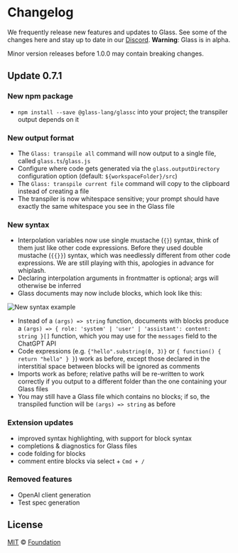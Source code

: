# Changelog

We frequently release new features and updates to Glass. See some of the changes here and stay up to date in our <a href="https://discord.gg/WBdZFBhR" class="link">Discord</a>. **Warning**: Glass is in alpha.

Minor version releases before 1.0.0 may contain breaking changes.

## Update 0.7.1

### New npm package

- `npm install --save @glass-lang/glassc` into your project;
  the transpiler output depends on it
### New output format

- The `Glass: transpile all` command will now output to a single file,
  called `glass.ts`/`glass.js`
- Configure where code gets generated via the `glass.outputDirectory`
  configuration option (default: `${workspaceFolder}/src`)
- The `Glass: transpile current file` command will copy to the clipboard
  instead of creating a file
- The transpiler is now whitespace sensitive; your prompt should have exactly
  the same whitespace you see in the Glass file

### New syntax

- Interpolation variables now use single mustache (`{}`) syntax, think of
  them just like other code expressions. Before they used double mustache
  (`{{}}`) syntax, which was needlessly different from other code expressions.
  We are still playing with this, apologies in advance for whiplash.
- Declaring interpolation arguments in frontmatter is optional; args will
  otherwise be inferred
- Glass documents may now include blocks, which look like this:

![New syntax example](./exampleImages/V0.7.1_example.png)


- Instead of a `(args) => string` function, documents with blocks produce a
  `(args) => { role: 'system' | 'user' | 'assistant': content: string }[]`
  function, which you may use for the `messages` field to the ChatGPT API
- Code expressions (e.g. `{"hello".substring(0, 3)}` or
  `{ function() { return "hello" } }`) work as before, except those declared
  in the interstitial space between blocks will be ignored as comments
- Imports work as before; relative paths will be re-written to work correctly
  if you output to a different folder than the one containing your Glass
  files
- You may still have a Glass file which contains no blocks; if so, the
  transpiled function will be `(args) => string` as before

### Extension updates

- improved syntax highlighting, with support for block syntax
- completions & diagnostics for Glass files
- code folding for blocks
- comment entire blocks via select + `Cmd + /`

### Removed features

- OpenAI client generation
- Test spec generation

## License

[MIT][] © [Foundation][glass]

[`@glass-lang/monaco`]: https://github.com/foundation-ui/vscode-glass/tree/main/packages/monaco
[`@glass-lang/language-server`]: https://github.com/foundation-ui/vscode-glass/tree/main/packages/language-server
[`@glass-lang/language-service`]: https://github.com/foundation-ui/vscode-glass/tree/main/packages/language-service
[`vscode-glass`]: https://github.com/foundation-ui/vscode-glass/tree/main/packages/vscode-glass
[glass]: https://foundation-ui.com
[language server protocol]: https://microsoft.github.io/language-server-protocol/
[monaco editor]: https://microsoft.github.io/monaco-editor/
[mit]: http://opensource.org/licenses/MIT
[visual studio code]: https://code.visualstudio.com/
